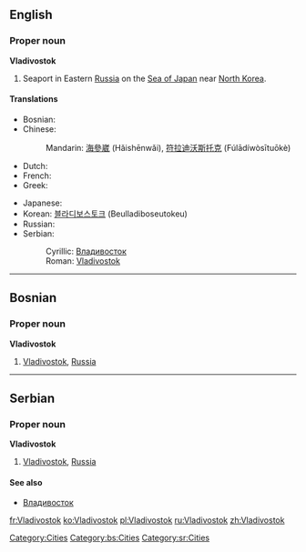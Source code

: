 ==English==
{{wikipedia}}
===Proper noun===
'''Vladivostok'''
# Seaport in Eastern [[Russia]] on the [[Sea of Japan]] near [[North Korea]].

====Translations====
{{top}}
* Bosnian: {{t|bs|Vladivostok|m}}
* Chinese: 
*: Mandarin: [[海參崴]] (Hǎishēnwǎi), [[符拉迪沃斯托克]] (Fúlādíwòsītuōkè)
* Dutch: {{t|nl|Vladivostok}}
* French: {{t|fr|Vladivostok}}
* Greek: {{t|el|Βλαδιβοστόκ|tr=Vladivostók}}
{{mid}}
* Japanese: {{t|ja|ウラジオストク|tr=Urajiosutoku|sc=Jpan}}
* Korean: [[블라디보스토크]] (Beulladiboseutokeu)
* Russian: {{t|ru|Владивосток|m|tr=Vladivostók|sc=Cyrl}}
* Serbian:
*: Cyrillic: [[Владивосток#Serbian|Владивосток]] {{m}}
*: Roman: [[Vladivostok#Serbian|Vladivostok]] {{m}}
{{bottom}}

[[Category:Cities]]

----

==Bosnian==
===Proper noun===
'''Vladivostok''' {{m}}
#[[Vladivostok#English|Vladivostok]], [[Russia]]
[[Category:bs:Cities]]

----

==Serbian==
===Proper noun===
'''Vladivostok''' {{m}}
#[[Vladivostok#English|Vladivostok]], [[Russia]]
====See also====
*[[Владивосток#Serbian|Владивосток]]
[[Category:sr:Cities]]

[[fr:Vladivostok]]
[[ko:Vladivostok]]
[[pl:Vladivostok]]
[[ru:Vladivostok]]
[[zh:Vladivostok]]